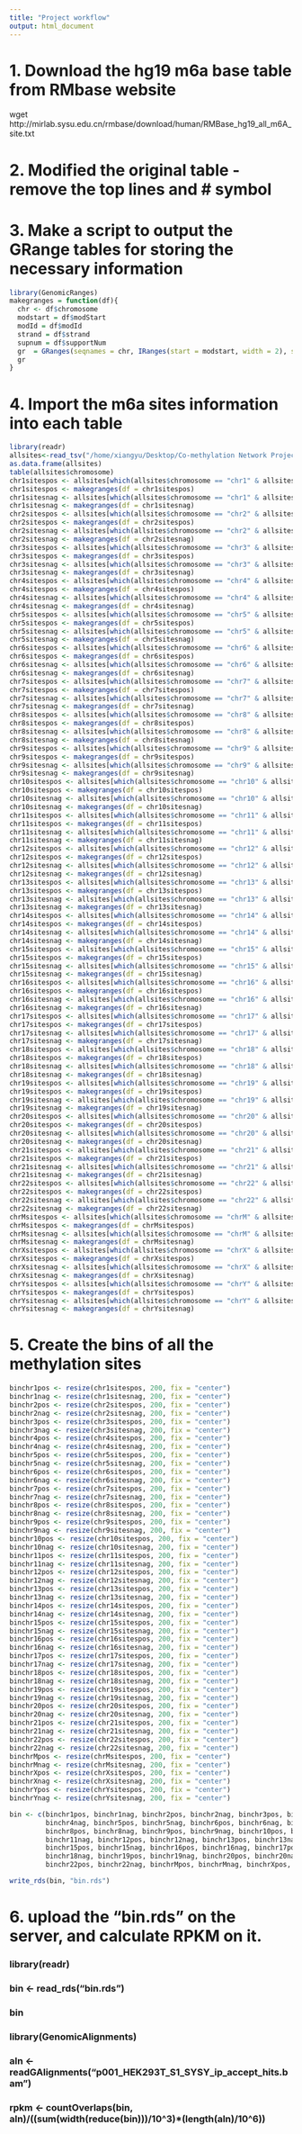 ```yaml
---
title: "Project workflow"
output: html_document
---
```


# 1. Download the hg19 m6a base table from RMbase website

wget http://mirlab.sysu.edu.cn/rmbase/download/human/RMBase_hg19_all_m6A_site.txt

# 2. Modified the original table - remove the top lines and # symbol

# 3. Make a script to output the GRange tables for storing the necessary information
```r
library(GenomicRanges)
makegranges = function(df){
  chr <- df$chromosome
  modstart = df$modStart
  modId = df$modId
  strand = df$strand
  supnum = df$supportNum
  gr  = GRanges(seqnames = chr, IRanges(start = modstart, width = 2), strand = strand)
  gr
}
```

# 4. Import the m6a sites information into each table
```r
library(readr)
allsites<-read_tsv("/home/xiangyu/Desktop/Co-methylation Network Project/RMBase_hg19_all_m6A_site.txt")
as.data.frame(allsites)
table(allsites$chromosome)
chr1sitespos <- allsites[which(allsites$chromosome == "chr1" & allsites$strand == "+"),]
chr1sitespos <- makegranges(df = chr1sitespos)
chr1sitesnag <- allsites[which(allsites$chromosome == "chr1" & allsites$strand == "-"),]
chr1sitesnag <- makegranges(df = chr1sitesnag)
chr2sitespos <- allsites[which(allsites$chromosome == "chr2" & allsites$strand == "+"),]
chr2sitespos <- makegranges(df = chr2sitespos)
chr2sitesnag <- allsites[which(allsites$chromosome == "chr2" & allsites$strand == "-"),]
chr2sitesnag <- makegranges(df = chr2sitesnag)
chr3sitespos <- allsites[which(allsites$chromosome == "chr3" & allsites$strand == "+"),]
chr3sitespos <- makegranges(df = chr3sitespos)
chr3sitesnag <- allsites[which(allsites$chromosome == "chr3" & allsites$strand == "-"),]
chr3sitesnag <- makegranges(df = chr3sitesnag)
chr4sitespos <- allsites[which(allsites$chromosome == "chr4" & allsites$strand == "+"),]
chr4sitespos <- makegranges(df = chr4sitespos)
chr4sitesnag <- allsites[which(allsites$chromosome == "chr4" & allsites$strand == "-"),]
chr4sitesnag <- makegranges(df = chr4sitesnag)
chr5sitespos <- allsites[which(allsites$chromosome == "chr5" & allsites$strand == "+"),]
chr5sitespos <- makegranges(df = chr5sitespos)
chr5sitesnag <- allsites[which(allsites$chromosome == "chr5" & allsites$strand == "-"),]
chr5sitesnag <- makegranges(df = chr5sitesnag)
chr6sitespos <- allsites[which(allsites$chromosome == "chr6" & allsites$strand == "+"),]
chr6sitespos <- makegranges(df = chr6sitespos)
chr6sitesnag <- allsites[which(allsites$chromosome == "chr6" & allsites$strand == "-"),]
chr6sitesnag <- makegranges(df = chr6sitesnag)
chr7sitespos <- allsites[which(allsites$chromosome == "chr7" & allsites$strand == "+"),]
chr7sitespos <- makegranges(df = chr7sitespos)
chr7sitesnag <- allsites[which(allsites$chromosome == "chr7" & allsites$strand == "-"),]
chr7sitesnag <- makegranges(df = chr7sitesnag)
chr8sitespos <- allsites[which(allsites$chromosome == "chr8" & allsites$strand == "+"),]
chr8sitespos <- makegranges(df = chr8sitespos)
chr8sitesnag <- allsites[which(allsites$chromosome == "chr8" & allsites$strand == "-"),]
chr8sitesnag <- makegranges(df = chr8sitesnag)
chr9sitespos <- allsites[which(allsites$chromosome == "chr9" & allsites$strand == "+"),]
chr9sitespos <- makegranges(df = chr9sitespos)
chr9sitesnag <- allsites[which(allsites$chromosome == "chr9" & allsites$strand == "-"),]
chr9sitesnag <- makegranges(df = chr9sitesnag)
chr10sitespos <- allsites[which(allsites$chromosome == "chr10" & allsites$strand == "+"),]
chr10sitespos <- makegranges(df = chr10sitespos)
chr10sitesnag <- allsites[which(allsites$chromosome == "chr10" & allsites$strand == "-"),]
chr10sitesnag <- makegranges(df = chr10sitesnag)
chr11sitespos <- allsites[which(allsites$chromosome == "chr11" & allsites$strand == "+"),]
chr11sitespos <- makegranges(df = chr11sitespos)
chr11sitesnag <- allsites[which(allsites$chromosome == "chr11" & allsites$strand == "-"),]
chr11sitesnag <- makegranges(df = chr11sitesnag)
chr12sitespos <- allsites[which(allsites$chromosome == "chr12" & allsites$strand == "+"),]
chr12sitespos <- makegranges(df = chr12sitespos)
chr12sitesnag <- allsites[which(allsites$chromosome == "chr12" & allsites$strand == "-"),]
chr12sitesnag <- makegranges(df = chr12sitesnag)
chr13sitespos <- allsites[which(allsites$chromosome == "chr13" & allsites$strand == "+"),]
chr13sitespos <- makegranges(df = chr13sitespos)
chr13sitesnag <- allsites[which(allsites$chromosome == "chr13" & allsites$strand == "-"),]
chr13sitesnag <- makegranges(df = chr13sitesnag)
chr14sitespos <- allsites[which(allsites$chromosome == "chr14" & allsites$strand == "+"),]
chr14sitespos <- makegranges(df = chr14sitespos)
chr14sitesnag <- allsites[which(allsites$chromosome == "chr14" & allsites$strand == "-"),]
chr14sitesnag <- makegranges(df = chr14sitesnag)
chr15sitespos <- allsites[which(allsites$chromosome == "chr15" & allsites$strand == "+"),]
chr15sitespos <- makegranges(df = chr15sitespos)
chr15sitesnag <- allsites[which(allsites$chromosome == "chr15" & allsites$strand == "-"),]
chr15sitesnag <- makegranges(df = chr15sitesnag)
chr16sitespos <- allsites[which(allsites$chromosome == "chr16" & allsites$strand == "+"),]
chr16sitespos <- makegranges(df = chr16sitespos)
chr16sitesnag <- allsites[which(allsites$chromosome == "chr16" & allsites$strand == "-"),]
chr16sitesnag <- makegranges(df = chr16sitesnag)
chr17sitespos <- allsites[which(allsites$chromosome == "chr17" & allsites$strand == "+"),]
chr17sitespos <- makegranges(df = chr17sitespos)
chr17sitesnag <- allsites[which(allsites$chromosome == "chr17" & allsites$strand == "-"),]
chr17sitesnag <- makegranges(df = chr17sitesnag)
chr18sitespos <- allsites[which(allsites$chromosome == "chr18" & allsites$strand == "+"),]
chr18sitespos <- makegranges(df = chr18sitespos)
chr18sitesnag <- allsites[which(allsites$chromosome == "chr18" & allsites$strand == "-"),]
chr18sitesnag <- makegranges(df = chr18sitesnag)
chr19sitespos <- allsites[which(allsites$chromosome == "chr19" & allsites$strand == "+"),]
chr19sitespos <- makegranges(df = chr19sitespos)
chr19sitesnag <- allsites[which(allsites$chromosome == "chr19" & allsites$strand == "-"),]
chr19sitesnag <- makegranges(df = chr19sitesnag)
chr20sitespos <- allsites[which(allsites$chromosome == "chr20" & allsites$strand == "+"),]
chr20sitespos <- makegranges(df = chr20sitespos)
chr20sitesnag <- allsites[which(allsites$chromosome == "chr20" & allsites$strand == "-"),]
chr20sitesnag <- makegranges(df = chr20sitesnag)
chr21sitespos <- allsites[which(allsites$chromosome == "chr21" & allsites$strand == "+"),]
chr21sitespos <- makegranges(df = chr21sitespos)
chr21sitesnag <- allsites[which(allsites$chromosome == "chr21" & allsites$strand == "-"),]
chr21sitesnag <- makegranges(df = chr21sitesnag)
chr22sitespos <- allsites[which(allsites$chromosome == "chr22" & allsites$strand == "+"),]
chr22sitespos <- makegranges(df = chr22sitespos)
chr22sitesnag <- allsites[which(allsites$chromosome == "chr22" & allsites$strand == "-"),]
chr22sitesnag <- makegranges(df = chr22sitesnag)
chrMsitespos <- allsites[which(allsites$chromosome == "chrM" & allsites$strand == "+"),]
chrMsitespos <- makegranges(df = chrMsitespos)
chrMsitesnag <- allsites[which(allsites$chromosome == "chrM" & allsites$strand == "-"),]
chrMsitesnag <- makegranges(df = chrMsitesnag)
chrXsitespos <- allsites[which(allsites$chromosome == "chrX" & allsites$strand == "+"),]
chrXsitespos <- makegranges(df = chrXsitespos)
chrXsitesnag <- allsites[which(allsites$chromosome == "chrX" & allsites$strand == "-"),]
chrXsitesnag <- makegranges(df = chrXsitesnag)
chrYsitespos <- allsites[which(allsites$chromosome == "chrY" & allsites$strand == "+"),]
chrYsitespos <- makegranges(df = chrYsitespos)
chrYsitesnag <- allsites[which(allsites$chromosome == "chrY" & allsites$strand == "-"),]
chrYsitesnag <- makegranges(df = chrYsitesnag)
```

# 5. Create the bins of all the methylation sites
```r
binchr1pos <- resize(chr1sitespos, 200, fix = "center")
binchr1nag <- resize(chr1sitesnag, 200, fix = "center")
binchr2pos <- resize(chr2sitespos, 200, fix = "center")
binchr2nag <- resize(chr2sitesnag, 200, fix = "center")
binchr3pos <- resize(chr3sitespos, 200, fix = "center")
binchr3nag <- resize(chr3sitesnag, 200, fix = "center")
binchr4pos <- resize(chr4sitespos, 200, fix = "center")
binchr4nag <- resize(chr4sitesnag, 200, fix = "center")
binchr5pos <- resize(chr5sitespos, 200, fix = "center")
binchr5nag <- resize(chr5sitesnag, 200, fix = "center")
binchr6pos <- resize(chr6sitespos, 200, fix = "center")
binchr6nag <- resize(chr6sitesnag, 200, fix = "center")
binchr7pos <- resize(chr7sitespos, 200, fix = "center")
binchr7nag <- resize(chr7sitesnag, 200, fix = "center")
binchr8pos <- resize(chr8sitespos, 200, fix = "center")
binchr8nag <- resize(chr8sitesnag, 200, fix = "center")
binchr9pos <- resize(chr9sitespos, 200, fix = "center")
binchr9nag <- resize(chr9sitesnag, 200, fix = "center")
binchr10pos <- resize(chr10sitespos, 200, fix = "center")
binchr10nag <- resize(chr10sitesnag, 200, fix = "center")
binchr11pos <- resize(chr11sitespos, 200, fix = "center")
binchr11nag <- resize(chr11sitesnag, 200, fix = "center")
binchr12pos <- resize(chr12sitespos, 200, fix = "center")
binchr12nag <- resize(chr12sitesnag, 200, fix = "center")
binchr13pos <- resize(chr13sitespos, 200, fix = "center")
binchr13nag <- resize(chr13sitesnag, 200, fix = "center")
binchr14pos <- resize(chr14sitespos, 200, fix = "center")
binchr14nag <- resize(chr14sitesnag, 200, fix = "center")
binchr15pos <- resize(chr15sitespos, 200, fix = "center")
binchr15nag <- resize(chr15sitesnag, 200, fix = "center")
binchr16pos <- resize(chr16sitespos, 200, fix = "center")
binchr16nag <- resize(chr16sitesnag, 200, fix = "center")
binchr17pos <- resize(chr17sitespos, 200, fix = "center")
binchr17nag <- resize(chr17sitesnag, 200, fix = "center")
binchr18pos <- resize(chr18sitespos, 200, fix = "center")
binchr18nag <- resize(chr18sitesnag, 200, fix = "center")
binchr19pos <- resize(chr19sitespos, 200, fix = "center")
binchr19nag <- resize(chr19sitesnag, 200, fix = "center")
binchr20pos <- resize(chr20sitespos, 200, fix = "center")
binchr20nag <- resize(chr20sitesnag, 200, fix = "center")
binchr21pos <- resize(chr21sitespos, 200, fix = "center")
binchr21nag <- resize(chr21sitesnag, 200, fix = "center")
binchr22pos <- resize(chr22sitespos, 200, fix = "center")
binchr22nag <- resize(chr22sitesnag, 200, fix = "center")
binchrMpos <- resize(chrMsitespos, 200, fix = "center")
binchrMnag <- resize(chrMsitesnag, 200, fix = "center")
binchrXpos <- resize(chrXsitespos, 200, fix = "center")
binchrXnag <- resize(chrXsitesnag, 200, fix = "center")
binchrYpos <- resize(chrYsitespos, 200, fix = "center")
binchrYnag <- resize(chrYsitesnag, 200, fix = "center")

bin <- c(binchr1pos, binchr1nag, binchr2pos, binchr2nag, binchr3pos, binchr3nag, binchr4pos, 
         binchr4nag, binchr5pos, binchr5nag, binchr6pos, binchr6nag, binchr7pos, binchr7nag, 
         binchr8pos, binchr8nag, binchr9pos, binchr9nag, binchr10pos, binchr10nag, binchr11pos, 
         binchr11nag, binchr12pos, binchr12nag, binchr13pos, binchr13nag, binchr14pos, binchr14nag, 
         binchr15pos, binchr15nag, binchr16pos, binchr16nag, binchr17pos, binchr17nag, binchr18pos, 
         binchr18nag, binchr19pos, binchr19nag, binchr20pos, binchr20nag, binchr21pos, binchr21nag, 
         binchr22pos, binchr22nag, binchrMpos, binchrMnag, binchrXpos, binchrXnag, binchrYpos, binchrYnag)

write_rds(bin, "bin.rds")
```

# 6. upload the "bin.rds" on the server, and calculate RPKM on it.
### library(readr)
### bin <- read_rds("bin.rds")
### bin
### library(GenomicAlignments)
### aln <- readGAlignments("p001_HEK293T_S1_SYSY_ip_accept_hits.bam")
### rpkm <- countOverlaps(bin, aln)/((sum(width(reduce(bin)))/10^3)*(length(aln)/10^6))

